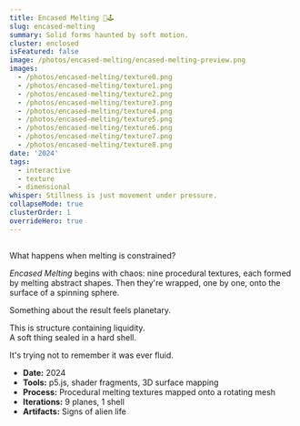 ```yaml
---
title: Encased Melting 🎨🕹
slug: encased-melting
summary: Solid forms haunted by soft motion.
cluster: enclosed
isFeatured: false
image: /photos/encased-melting/encased-melting-preview.png
images:
  - /photos/encased-melting/texture0.png
  - /photos/encased-melting/texture1.png
  - /photos/encased-melting/texture2.png
  - /photos/encased-melting/texture3.png
  - /photos/encased-melting/texture4.png
  - /photos/encased-melting/texture5.png
  - /photos/encased-melting/texture6.png
  - /photos/encased-melting/texture7.png
  - /photos/encased-melting/texture8.png
date: '2024'
tags:
  - interactive
  - texture
  - dimensional
whisper: Stillness is just movement under pressure.
collapseMode: true
clusterOrder: 1
overrideHero: true
---
```



<HeroCarouselBlock />

<SectionNav customLabel="Interactive" customId="interactive" />

<h2 id="interactive"></h2>
<div className="w-full max-w-[320px] aspect-square mx-auto">
  <EncasedMeltingSphere />
</div>

<h2 id="gallery"></h2>
<MediaSection title="Orbital Skins">
  <div className="flex flex-col items-center px-4 sm:px-0">
    <div className="grid grid-cols-1 sm:grid-cols-2 lg:grid-cols-3 gap-4 sm:gap-6 mb-2 w-full">
      <ZoomImage src="/photos/encased-melting/texture0.png" alt="Texture 0" />
      <ZoomImage src="/photos/encased-melting/texture1.png" alt="Texture 1" />
      <ZoomImage src="/photos/encased-melting/texture2.png" alt="Texture 2" />
      <ZoomImage src="/photos/encased-melting/texture3.png" alt="Texture 3" />
      <ZoomImage src="/photos/encased-melting/texture4.png" alt="Texture 4" />
      <ZoomImage src="/photos/encased-melting/texture5.png" alt="Texture 5" />
      <ZoomImage src="/photos/encased-melting/texture6.png" alt="Texture 6" />
      <ZoomImage src="/photos/encased-melting/texture7.png" alt="Texture 7" />
      <ZoomImage src="/photos/encased-melting/texture8.png" alt="Texture 8" />
    </div>
  </div>
</MediaSection>

<ProjectOverview header={null}>
What happens when melting is constrained?

*Encased Melting* begins with chaos: nine procedural textures, each formed by melting abstract shapes. Then they're wrapped, one by one, onto the surface of a spinning sphere.

Something about the result feels planetary.  

This is structure containing liquidity.  
A soft thing sealed in a hard shell.
</ProjectOverview>

<FieldNote>
It's trying not to remember it was ever fluid.
</FieldNote>

<CollapseMetadata>
  <ul>
    <li><strong>Date:</strong> 2024</li>
    <li><strong>Tools:</strong> p5.js, shader fragments, 3D surface mapping</li>
    <li><strong>Process:</strong> Procedural melting textures mapped onto a rotating mesh</li>
    <li><strong>Iterations:</strong> 9 planes, 1 shell</li>
    <li><strong>Artifacts:</strong> Signs of alien life</li>
  </ul>
</CollapseMetadata>

<CallToAction email="aaron.demby.jones@gmail.com" />
